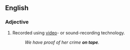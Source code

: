 ==English==

===Adjective===
{{en-adj|-}}

# Recorded using [[video]]- or sound-recording technology.
#: ''We have proof of her crime '''on tape'''.''